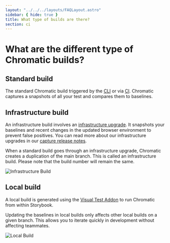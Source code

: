 ```yaml
---
layout: "../../../layouts/FAQLayout.astro"
sidebar: { hide: true }
title: What type of builds are there?
section: ci
---
```


# What are the different type of Chromatic builds?

## Standard build

The standard Chromatic build triggered by the [CLI](/docs/cli) or via [CI](/docs/ci). Chromatic captures a snapshots of all your test and compares them to baselines.

## Infrastructure build

An infrastructure build involves an [infrastructure upgrade](/docs/infrastructure-upgrades/#infrastructure-upgrades). It snapshots your baselines and recent changes in the updated browser environment to prevent false positives. You can read more about our infrastructure upgrades in our [capture release notes](/docs/infrastructure-release-notes/).

When a standard build goes through an infrastructure upgrade, Chromatic creates a duplication of the main branch.
This is called an infrastructure build. Please note that the build number will remain the same.

![Infrastructure Build](../../../images/infrastructure-build.png)

## Local build

A local build is generated using the [Visual Test Addon](/docs/visual-tests-addon/) to run Chromatic from within Storybook.

Updating the baselines in local builds only affects other local builds on a given branch. This allows you to iterate quickly in development without affecting teammates.

![Local Build](../../../images/local-build.png)
